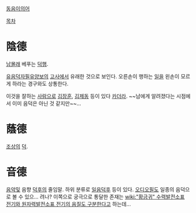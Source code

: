 [[동음이의어]]

[[목차]]

= 陰德 =
[[남]]몰래 베푸는 [[덕행]].

[[유음덕자필유양보]]의 [[고사]]에서 유래한 것으로 보인다. 오른손이 행하는 [[일]]을 왼손이 모르게 하라는 경구와도 상통한다.

이것을 잘하는 [[사람]]으로 [[김장훈]], [[김제동]] 등이 있다 [[카더라]]. ~~남에게 알려졌다는 시점에서 이미 음덕은 아닌 것 같지만~~...

= 蔭德 =
[[조상]]의 [[덕]].

= 音德 =
[[음악]]및 음향 [[덕후]]의 줄임말. 하위 분류로 [[일음덕후]] 등이 있다. [[오디오필]]도 일종의 음덕으로 볼 수 있으... 려나? 이쪽으로 궁극으로 통달한 존재는 [[wiki:"황금귀" 수력발전소표 전기와 원자력발전소표 전기의 음질도 구분한다]]고 하는데...

